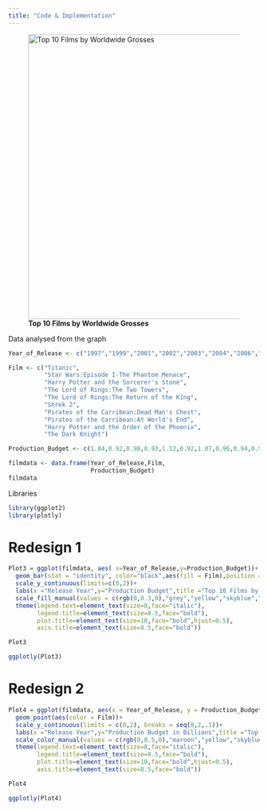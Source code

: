 ```yaml
---
title: "Code & Implementation"
---
```


![**Top 10 Films by Worldwide Grosses**](Bad Graph 2.jpg){fig-align="center" width="571"}

Data analysed from the graph

```r
Year_of_Release <- c("1997","1999","2001","2002","2003","2004","2006","2007","2007","2008")

Film <- c("Titanic",
          "Star Wars:Episode I-The Phantom Menace",
          "Harry Potter and the Sorcerer's Stone",
          "The Lord of Rings:The Two Towers",
          "The Lord of Rings:The Return of the King",
          "Shrek 2",
          "Pirates of the Carribean:Dead Man's Chest",
          "Pirates of the Carribean:At World's End",
          "Harry Potter and the Order of the Phoenix",
          "The Dark Knight")

Production_Budget <- c(1.84,0.92,0.98,0.93,1.12,0.92,1.07,0.96,0.94,0.95)
```

```r
filmdata <- data.frame(Year_of_Release,Film,
                       Production_Budget)
filmdata
```

Libraries

```r
library(ggplot2)
library(plotly)
```

# Redesign 1

```r
Plot3 = ggplot(filmdata, aes( x=Year_of_Release,y=Production_Budget))+
  geom_bar(stat = "identity", color="black",aes(fill = Film),position = "dodge")+
  scale_y_continuous(limits=c(0,2))+
  labs(x ="Release Year",y="Production Budget",title ="Top 10 Films by Worldwide Grosses")+
  scale_fill_manual(values = c(rgb(0,0.3,0),"grey","yellow","skyblue","orange","blue","purple","green","pink","red"))+
  theme(legend.text=element_text(size=8,face="italic"),
        legend.title=element_text(size=8.5,face="bold"),
        plot.title=element_text(size=10,face="bold",hjust=0.5),
        axis.title=element_text(size=8.5,face="bold"))

Plot3
```

```r
ggplotly(Plot3)
```

# Redesign 2

```r
Plot4 = ggplot(filmdata, aes(x = Year_of_Release, y = Production_Budget)) + 
  geom_point(aes(color = Film))+
  scale_y_continuous(limits = c(0,2), breaks = seq(0,2,.1))+
  labs(x ="Release Year",y="Production Budget in Billions",title ="Top 10 Films by Worldwide Grosses")+
  scale_color_manual(values = c(rgb(0,0.5,0),"maroon","yellow","skyblue","orange","blue","purple","green","pink","red"))+
  theme(legend.text=element_text(size=8,face="italic"),
        legend.title=element_text(size=8.5,face="bold"),
        plot.title=element_text(size=10,face="bold",hjust=0.5),
        axis.title=element_text(size=8.5,face="bold"))

Plot4
```

```r
ggplotly(Plot4)
```
